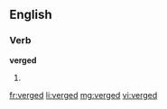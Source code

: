 ==English==

===Verb===
'''verged'''

# {{past of|[[verge]]}}

[[fr:verged]]
[[li:verged]]
[[mg:verged]]
[[vi:verged]]
